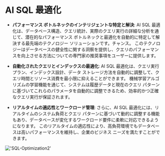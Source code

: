 # AI SQL 最適化

- **パフォーマンス ボトルネックのインテリジェントな特定と解決**: AI SQL 最適化は、データベース構造、クエリ統計、実際のクエリ実行の詳細な分析を通じて、潜在的なパフォーマンス ボトルネックと最適化を自動的に特定して解決する最先端のテクノロジー ソリューションです。チャンス。
このテクノロジーはデータベースの健全性に関する洞察を提供し、クエリのパフォーマンスを向上させる方法についての専門家の推奨事項をユーザーに提供します。

- **自動化されたクエリとインデックスの最適化**: AI SQL 最適化は、クエリ実行プラン、インデックス設計、データ ストレージ方法を自動的に調整して、クエリ時間とリソース消費を最小限に抑えることができます。
機械学習アルゴリズムの学習機能を通じて、システムは履歴データと現在のクエリ パターンに基づいてこれらのパラメータを自動的に調整できるため、効率的かつ正確なクエリ実行が保証されます。

- **リアルタイムの適応性とワークロード管理**: さらに、AI SQL 最適化には、リアルタイムのシステム負荷とクエリ パターンに基づいて動的に調整する機能もあり、データベースが変化するワークロード要件に柔軟に対応できるようになります。
このリアルタイムの適応性により、高負荷環境でもデータベースは高いパフォーマンスを維持し、企業のビジネス ニーズを満たすことができます。

!['SQL-Optimization2'](/image/AI-image/SQL-Optimization2.gif)